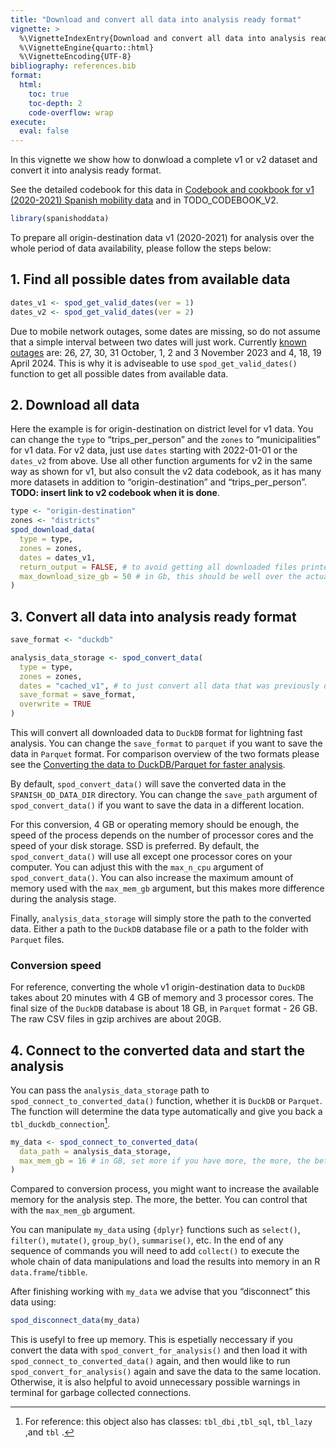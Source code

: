 ```yaml
---
title: "Download and convert all data into analysis ready format"
vignette: >
  %\VignetteIndexEntry{Download and convert all data into analysis ready format}
  %\VignetteEngine{quarto::html}
  %\VignetteEncoding{UTF-8}
bibliography: references.bib
format:
  html:
    toc: true
    toc-depth: 2
    code-overflow: wrap
execute: 
  eval: false
---
```


In this vignette we show how to donwload a complete v1 or v2 dataset and convert it into analysis ready format.

See the detailed codebook for this data in [Codebook and cookbook for v1 (2020-2021) Spanish mobility data](v1-2020-2021-mitma-data-codebook.qmd) and in TODO_CODEBOOK_V2.

```r
library(spanishoddata)
```

To prepare all origin-destination data v1 (2020-2021) for analysis over the whole period of data availability, please follow the steps below:

## 1. Find all possible dates from available data

```r
dates_v1 <- spod_get_valid_dates(ver = 1)
dates_v2 <- spod_get_valid_dates(ver = 2)
```

Due to mobile network outages, some dates are missing, so do not assume that a simple interval between two dates will just work. Currently [known outages](https://www.transportes.gob.es/ministerio/proyectos-singulares/estudios-de-movilidad-con-big-data/opendata-movilidad){target="_blank"} are: 26, 27, 30, 31 October, 1, 2 and 3 November 2023 and 4, 18, 19 April 2024. This is why it is adviseable to use `spod_get_valid_dates()` function to get all possible dates from available data.

## 2. Download all data

Here the example is for origin-destination on district level for v1 data. You can change the `type` to "trips_per_person" and the `zones` to "municipalities" for v1 data. For v2 data, just use `dates` starting with 2022-01-01 or the `dates_v2` from above. Use all other function arguments for v2 in the same way as shown for v1, but also consult the v2 data codebook, as it has many more datasets in addition to "origin-destination" and "trips_per_person". **TODO: insert link to v2 codebook when it is done**.

```r
type <- "origin-destination"
zones <- "districts"
spod_download_data(
  type = type,
  zones = zones,
  dates = dates_v1,
  return_output = FALSE, # to avoid getting all downloaded files printed to console
  max_download_size_gb = 50 # in Gb, this should be well over the actual download size for v1 data
)
```


## 3. Convert all data into analysis ready format

```r
save_format <- "duckdb"

analysis_data_storage <- spod_convert_data(
  type = type,
  zones = zones,
  dates = "cached_v1", # to just convert all data that was previously downloaded, no need to specify dates here
  save_format = save_format,
  overwrite = TRUE
)
```

This will convert all downloaded data to `DuckDB` format for lightning fast analysis. You can change the `save_format` to `parquet` if you want to save the data in `Parquet` format. For comparison overview of the two formats please see the [Converting the data to DuckDB/Parquet for faster analysis](converting-the-data-for-faster-analysis.qmd).

By default, `spod_convert_data()` will save the converted data in the `SPANISH_OD_DATA_DIR` directory. You can change the `save_path` argument of `spod_convert_data()` if you want to save the data in a different location.

For this conversion, 4 GB or operating memory should be enough, the speed of the process depends on the number of processor cores and the speed of your disk storage. SSD is preferred. By default, the `spod_convert_data()` will use all except one processor cores on your computer. You can adjust this with the `max_n_cpu` argument of `spod_convert_data()`. You can also increase the maximum amount of memory used with the `max_mem_gb` argument, but this makes more difference during the analysis stage.

Finally, `analysis_data_storage` will simply store the path to the converted data. Either a path to the `DuckDB` database file or a path to the folder with `Parquet` files.

### Conversion speed

For reference, converting the whole v1 origin-destination data to `DuckDB` takes about 20 minutes with 4 GB of memory and 3 processor cores. The final size of the `DuckDB` database is about 18 GB, in `Parquet` format - 26 GB. The raw CSV files in gzip archives are about 20GB.

## 4. Connect to the converted data and start the analysis

You can pass the `analysis_data_storage` path to `spod_connect_to_converted_data()` function, whether it is `DuckDB` or `Parquet`. The function will determine the data type automatically and give you back a `tbl_duckdb_connection`[^1].

[^1]: For reference: this object also has classes: `tbl_dbi` ,`tbl_sql`, `tbl_lazy` ,and `tbl` .

```r
my_data <- spod_connect_to_converted_data(
  data_path = analysis_data_storage, 
  max_mem_gb = 16 # in GB, set more if you have more, the more, the better.
)
```

Compared to conversion process, you might want to increase the available memory for the analysis step. The more, the better. You can control that with the `max_mem_gb` argument.

You can manipulate `my_data` using `{dplyr}` functions such as `select()`, `filter()`, `mutate()`, `group_by()`, `summarise()`, etc. In the end of any sequence of commands you will need to add `collect()` to execute the whole chain of data manipulations and load the results into memory in an R `data.frame`/`tibble`.


After finishing working with `my_data` we advise that you "disconnect" this data using:

```r
spod_disconnect_data(my_data)
```

This is usefyl to free up memory. This is espetially neccessary if you convert the data with `spod_convert_for_analysis()` and then load it with `spod_connect_to_converted_data()` again, and then would like to run `spod_convert_for_analysis()` again and save the data to the same location. Otherwise, it is also helpful to avoid unnecessary possible warnings in terminal for garbage collected connections.
